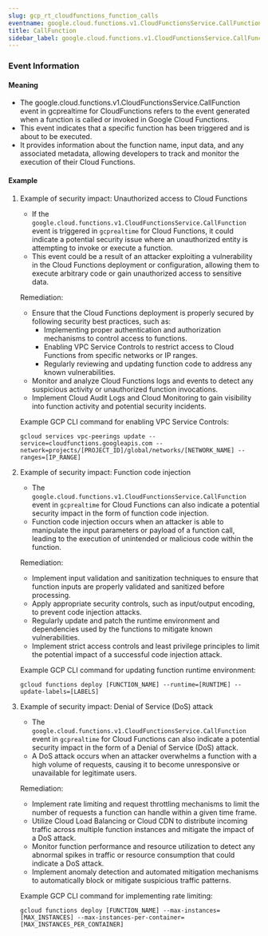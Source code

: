 ```yaml
--- 
slug: gcp_rt_cloudfunctions_function_calls
eventname: google.cloud.functions.v1.CloudFunctionsService.CallFunction
title: CallFunction
sidebar_label: google.cloud.functions.v1.CloudFunctionsService.CallFunction
---
```

                       
### Event Information

#### Meaning

- The google.cloud.functions.v1.CloudFunctionsService.CallFunction event in gcprealtime for CloudFunctions refers to the event generated when a function is called or invoked in Google Cloud Functions.
- This event indicates that a specific function has been triggered and is about to be executed.
- It provides information about the function name, input data, and any associated metadata, allowing developers to track and monitor the execution of their Cloud Functions.

#### Example

1. Example of security impact: Unauthorized access to Cloud Functions
   - If the `google.cloud.functions.v1.CloudFunctionsService.CallFunction` event is triggered in `gcprealtime` for Cloud Functions, it could indicate a potential security issue where an unauthorized entity is attempting to invoke or execute a function.
   - This event could be a result of an attacker exploiting a vulnerability in the Cloud Functions deployment or configuration, allowing them to execute arbitrary code or gain unauthorized access to sensitive data.

   Remediation:
   - Ensure that the Cloud Functions deployment is properly secured by following security best practices, such as:
     - Implementing proper authentication and authorization mechanisms to control access to functions.
     - Enabling VPC Service Controls to restrict access to Cloud Functions from specific networks or IP ranges.
     - Regularly reviewing and updating function code to address any known vulnerabilities.
   - Monitor and analyze Cloud Functions logs and events to detect any suspicious activity or unauthorized function invocations.
   - Implement Cloud Audit Logs and Cloud Monitoring to gain visibility into function activity and potential security incidents.

   Example GCP CLI command for enabling VPC Service Controls:
   ```
   gcloud services vpc-peerings update --service=cloudfunctions.googleapis.com --network=projects/[PROJECT_ID]/global/networks/[NETWORK_NAME] --ranges=[IP_RANGE]
   ```

2. Example of security impact: Function code injection
   - The `google.cloud.functions.v1.CloudFunctionsService.CallFunction` event in `gcprealtime` for Cloud Functions can also indicate a potential security impact in the form of function code injection.
   - Function code injection occurs when an attacker is able to manipulate the input parameters or payload of a function call, leading to the execution of unintended or malicious code within the function.

   Remediation:
   - Implement input validation and sanitization techniques to ensure that function inputs are properly validated and sanitized before processing.
   - Apply appropriate security controls, such as input/output encoding, to prevent code injection attacks.
   - Regularly update and patch the runtime environment and dependencies used by the functions to mitigate known vulnerabilities.
   - Implement strict access controls and least privilege principles to limit the potential impact of a successful code injection attack.

   Example GCP CLI command for updating function runtime environment:
   ```
   gcloud functions deploy [FUNCTION_NAME] --runtime=[RUNTIME] --update-labels=[LABELS]
   ```

3. Example of security impact: Denial of Service (DoS) attack
   - The `google.cloud.functions.v1.CloudFunctionsService.CallFunction` event in `gcprealtime` for Cloud Functions can also indicate a potential security impact in the form of a Denial of Service (DoS) attack.
   - A DoS attack occurs when an attacker overwhelms a function with a high volume of requests, causing it to become unresponsive or unavailable for legitimate users.

   Remediation:
   - Implement rate limiting and request throttling mechanisms to limit the number of requests a function can handle within a given time frame.
   - Utilize Cloud Load Balancing or Cloud CDN to distribute incoming traffic across multiple function instances and mitigate the impact of a DoS attack.
   - Monitor function performance and resource utilization to detect any abnormal spikes in traffic or resource consumption that could indicate a DoS attack.
   - Implement anomaly detection and automated mitigation mechanisms to automatically block or mitigate suspicious traffic patterns.

   Example GCP CLI command for implementing rate limiting:
   ```
   gcloud functions deploy [FUNCTION_NAME] --max-instances=[MAX_INSTANCES] --max-instances-per-container=[MAX_INSTANCES_PER_CONTAINER]
   ```


 